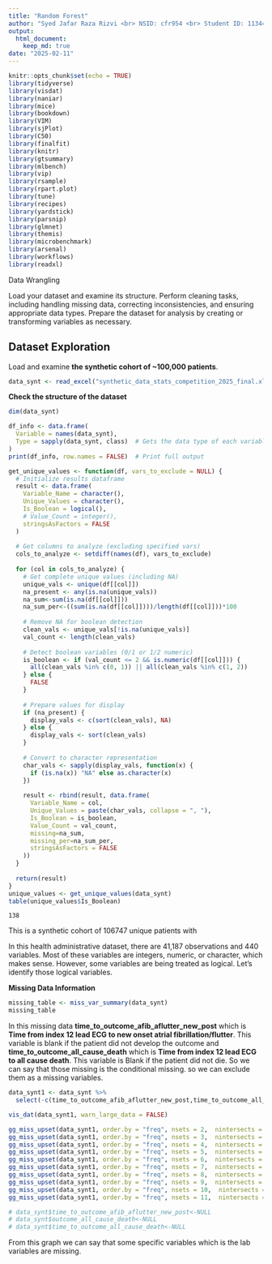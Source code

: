 ```yaml
---
title: "Random Forest"
author: "Syed Jafar Raza Rizvi <br> NSID: cfr954 <br> Student ID: 11344782"
output:
  html_document:
    keep_md: true
date: "2025-02-11"
---
```

```r
knitr::opts_chunk$set(echo = TRUE)
library(tidyverse)
library(visdat)
library(naniar)
library(mice)
library(bookdown)
library(VIM)
library(sjPlot)
library(C50)
library(finalfit)
library(knitr)
library(gtsummary)
library(mlbench)
library(vip)
library(rsample)
library(rpart.plot)
library(tune)
library(recipes)
library(yardstick)
library(parsnip)
library(glmnet)
library(themis)
library(microbenchmark)
library(arsenal)
library(workflows) 
library(readxl)
```

Data Wrangling

Load your dataset and examine its structure.
Perform cleaning tasks, including handling missing data, correcting inconsistencies, and ensuring appropriate data types.
Prepare the dataset for analysis by creating or transforming variables as necessary.

## Dataset Exploration 

Load and examine **the synthetic cohort of ~100,000 patients**.
```r

data_synt <- read_excel("synthetic_data_stats_competition_2025_final.xlsx")

```

<!-- ```{r} -->
<!-- # glimpse(data_synt) -->

<!-- ``` -->


**Check the structure of the dataset**

```r

dim(data_synt)

df_info <- data.frame(
  Variable = names(data_synt), 
  Type = sapply(data_synt, class)  # Gets the data type of each variable
)
print(df_info, row.names = FALSE)  # Print full output

```
```r
get_unique_values <- function(df, vars_to_exclude = NULL) {
  # Initialize results dataframe
  result <- data.frame(
    Variable_Name = character(),
    Unique_Values = character(),
    Is_Boolean = logical(),
    # Value_Count = integer(),
    stringsAsFactors = FALSE
  )
  
  # Get columns to analyze (excluding specified vars)
  cols_to_analyze <- setdiff(names(df), vars_to_exclude)
  
  for (col in cols_to_analyze) {
    # Get complete unique values (including NA)
    unique_vals <- unique(df[[col]])
    na_present <- any(is.na(unique_vals))
    na_sum<-sum(is.na(df[[col]]))
    na_sum_per<-((sum(is.na(df[[col]])))/length(df[[col]]))*100
    
    # Remove NA for boolean detection
    clean_vals <- unique_vals[!is.na(unique_vals)]
    val_count <- length(clean_vals)
    
    # Detect boolean variables (0/1 or 1/2 numeric)
    is_boolean <- if (val_count <= 2 && is.numeric(df[[col]])) {
      all(clean_vals %in% c(0, 1)) || all(clean_vals %in% c(1, 2))
    } else {
      FALSE
    }
    
    # Prepare values for display
    if (na_present) {
      display_vals <- c(sort(clean_vals), NA)
    } else {
      display_vals <- sort(clean_vals)
    }
    
    # Convert to character representation
    char_vals <- sapply(display_vals, function(x) {
      if (is.na(x)) "NA" else as.character(x)
    })
    
    result <- rbind(result, data.frame(
      Variable_Name = col,
      Unique_Values = paste(char_vals, collapse = ", "),
      Is_Boolean = is_boolean,
      Value_Count = val_count,
      missing=na_sum,
      missing_per=na_sum_per,
      stringsAsFactors = FALSE
    ))
  }
  
  return(result)
}
unique_values <- get_unique_values(data_synt)
table(unique_values$Is_Boolean)

```
    138

This is a synthetic cohort of 106747 unique patients with 

In this health administrative dataset, there are 41,187 observations and 440 variables. Most of these variables are integers, numeric, or character, which makes sense. However, some variables are being treated as logical. Let’s identify those logical variables.


**Missing Data Information**

```r
missing_table <- miss_var_summary(data_synt)
missing_table
```
In this missing data **time_to_outcome_afib_aflutter_new_post** which is **Time from index 12 lead ECG to new onset atrial fibrillation/flutter**. This variable is blank if the patient did not develop the outcome and **time_to_outcome_all_cause_death** which is **Time from index 12 lead ECG to all cause death**. This variable is Blank if the patient did not die. So we can say that those missing is the conditional missing. so we can exclude them as a missing variables. 

```r
data_synt1 <- data_synt %>% 
  select(-c(time_to_outcome_afib_aflutter_new_post,time_to_outcome_all_cause_death))

vis_dat(data_synt1, warn_large_data = FALSE)

gg_miss_upset(data_synt1, order.by = "freq", nsets = 2,  nintersects = 10)
gg_miss_upset(data_synt1, order.by = "freq", nsets = 3,  nintersects = 10)
gg_miss_upset(data_synt1, order.by = "freq", nsets = 4,  nintersects = 10)
gg_miss_upset(data_synt1, order.by = "freq", nsets = 5,  nintersects = 10)
gg_miss_upset(data_synt1, order.by = "freq", nsets = 6,  nintersects = 10)
gg_miss_upset(data_synt1, order.by = "freq", nsets = 7,  nintersects = 10)
gg_miss_upset(data_synt1, order.by = "freq", nsets = 8,  nintersects = 10)
gg_miss_upset(data_synt1, order.by = "freq", nsets = 9,  nintersects = 10)
gg_miss_upset(data_synt1, order.by = "freq", nsets = 10,  nintersects = 10)
gg_miss_upset(data_synt1, order.by = "freq", nsets = 11,  nintersects = 10)

# data_synt$time_to_outcome_afib_aflutter_new_post<-NULL
# data_synt$outcome_all_cause_death<-NULL
# data_synt$time_to_outcome_all_cause_death<-NULL
```

From this graph we can say that some specific variables which is the lab variables are missing. 
